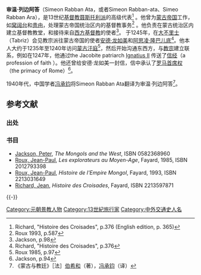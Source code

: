 '''审温·列边阿答'''（Simeon Rabban Ata，或者Simeon Rabban-ata、Simeo Rabban Ara），是13世纪[[基督教|基督教]][[聂斯托利派|聂斯托利派]]的高级代表<ref>Richard, "Histoire des Croisades", p.376 (English edition, p. 365)</ref> 。他曾为[[蒙古帝国|蒙古帝国]]工作，如[[窝阔台|窝阔台]]和[[贵由|贵由]]，处理蒙古帝国统治区内的基督教事务<ref>Roux 1993, p.587</ref> 。他负责在蒙古统治区内建立基督教教堂，和接待来自[[西方基督教|西方基督教]]的使者<ref>Jackson, p.98</ref>。 于1245年，在[[大不里士|大不里士]]（Tabriz）会见教宗派往蒙古帝国的使者[[安德·龙如美|安德·龙如美]]和[[阿思凌·隆巴儿底|阿思凌·隆巴儿底]]<ref>Richard, "Histoire des Croisades", p.376</ref>。他本人大约于1235年至1240年访问[[蒙古汗庭|蒙古汗庭]]<ref>Roux 1985, p.97</ref>，然后开始沟通东西方，与[[教宗|教宗]]建立联系，例如在1247年，他通过the Jacobite patriarch [[Ignatius_II|Ignatius II]] 传送了[[信经|信经]]（a profession of faith ）。他还曾给安德·龙如美一封信，信中承认了[[罗马首席权|罗马首席权]]（the primacy of Rome）<ref>Jackson, p.94</ref>。

1940年代，中国学者[[冯承钧|冯承钧]]将Simeon Rabban Ata翻译为审温·列边阿答<ref>《蒙古与教廷》［法］[[伯希和|伯希和]]（著），[[冯承钧|冯承钧]]（译）</ref>。

==参考文献==
===出处===
{{Reflist}}

===书目===
*[[Peter_Jackson_(historian)|Jackson, Peter]], ''The Mongols and the West'', ISBN 0582368960
*[[Jean-Paul_Roux|Roux, Jean-Paul]], ''Les explorateurs au Moyen-Age'', Fayard, 1985, ISBN 2012793398
*[[Jean-Paul_Roux|Roux, Jean-Paul]], ''Histoire de l'Empire Mongol'', Fayard, 1993, ISBN 2213031649
*[[Jean_Richard_(historian)|Richard, Jean]], ''Histoire des Croisades'', Fayard, ISBN 2213597871

{{-}}
{{中国基督教史|元}}

[[Category:元朝景教人物|Category:元朝景教人物]]
[[Category:13世紀旅行家|Category:13世紀旅行家]]
[[Category:中外交通史人名|Category:中外交通史人名]]